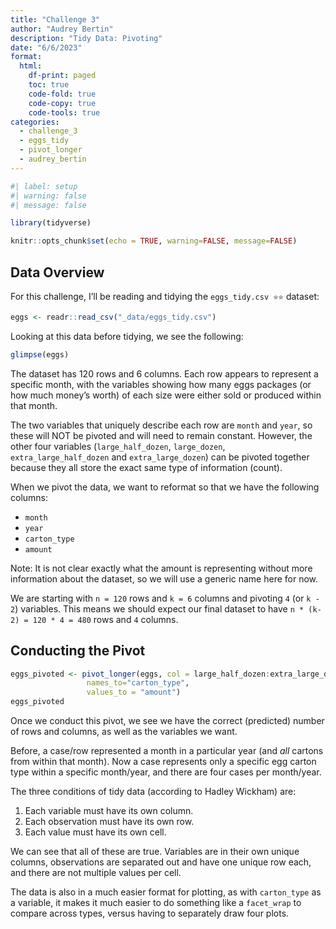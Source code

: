 ```yaml
---
title: "Challenge 3"
author: "Audrey Bertin"
description: "Tidy Data: Pivoting"
date: "6/6/2023"
format:
  html:
    df-print: paged
    toc: true
    code-fold: true
    code-copy: true
    code-tools: true
categories:
  - challenge_3
  - eggs_tidy
  - pivot_longer
  - audrey_bertin
---
```


```r
#| label: setup
#| warning: false
#| message: false

library(tidyverse)

knitr::opts_chunk$set(echo = TRUE, warning=FALSE, message=FALSE)
```

## Data Overview 

For this challenge, I'll be reading and tidying the `eggs_tidy.csv ⭐⭐` dataset:

```r
eggs <- readr::read_csv("_data/eggs_tidy.csv")
```

Looking at this data before tidying, we see the following:

```r
glimpse(eggs)
```
The dataset has 120 rows and 6 columns. Each row appears to represent a specific month, with the variables showing how many eggs packages (or how much money's worth) of each size were either sold or produced within that month.

The two variables that uniquely describe each row are `month` and `year`, so these will NOT be pivoted and will need to remain constant. However, the other four variables (`large_half_dozen`, `large_dozen`, `extra_large_half_dozen` and `extra_large_dozen`) can be pivoted together because they all store the exact same type of information (count).

When we pivot the data, we want to reformat so that we have the following columns:

- `month`
- `year`
- `carton_type`
- `amount`

Note: It is not clear exactly what the amount is representing without more information about the dataset, so we will use a generic name here for now.

We are starting with `n = 120` rows and `k = 6` columns and pivoting `4` (or `k - 2`) variables. This means we should expect our final dataset to have `n * (k-2) = 120 * 4 = 480` rows and `4` columns.


## Conducting the Pivot

```r
eggs_pivoted <- pivot_longer(eggs, col = large_half_dozen:extra_large_dozen,
                 names_to="carton_type",
                 values_to = "amount")
eggs_pivoted
```

Once we conduct this pivot, we see we have the correct (predicted) number of rows and columns, as well as the variables we want.

Before, a case/row represented a month in a particular year (and *all* cartons from within that month). Now a case represents only a specific egg carton type within a specific month/year, and there are four cases per month/year.

The three conditions of tidy data (according to Hadley Wickham) are:

1. Each variable must have its own column.
2. Each observation must have its own row.
3. Each value must have its own cell.

We can see that all of these are true. Variables are in their own unique columns, observations are separated out and have one unique row each, and there are not multiple values per cell.

The data is also in a much easier format for plotting, as with `carton_type` as a variable, it makes it much easier to do something like a `facet_wrap` to compare across types, versus having to separately draw four plots.
